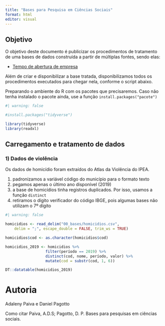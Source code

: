 ```yaml
---
title: "Bases para Pesquisa em Ciências Sociais"
format: html
editor: visual
---
```


## Objetivo

O objetivo deste documento é publicizar os procedimentos de tratamento de uma bases de dados construída a partir de múltiplas fontes, sendo elas:

-   [Tempo de abertura de empresa](https://www.receita.fazenda.df.gov.br/)

Além de criar e disponibilizar a base tratada, disponibilizamos todos os procedimentos executados para chegar nela, conforme o script abaixo. 

Preparando o ambiente do R com os pacotes que precisaremos. Caso não tenha instalado o pacote ainda, use a função `install.packages("pacote")` 

```r
#| warning: false

#install.packages("tidyverse")

library(tidyverse)
library(readxl)

```

## Carregamento e tratamento de dados

### 1) Dados de violência

Os dados de homicídio foram extraídos do Atlas da Violência do IPEA.

1)  padronizamos a variável código do município para o formato texto
2)  pegamos apenas o último ano disponível (2019)
3)  a base de homicídios tinha registros duplicados. Por isso, usamos a função `distinct`
4)  retiramos o dígito verificador do código IBGE, pois algumas bases não utilizam o 7º dígito

```r
#| warning: false

homicidios <- read_delim("00_bases/homicidios.csv", 
    delim = ";", escape_double = FALSE, trim_ws = TRUE)

homicidios$cod <- as.character(homicidios$cod)

homicidios_2019 <- homicidios %>% 
                  filter(período == 2019) %>% 
                  distinct(cod, nome, período, valor) %>% 
                  mutate(cod = substr(cod, 1, 6))

DT::datatable(homicidios_2019)

```



# Autoria

Adaleny Paiva e Daniel Pagotto

Como citar 
Paiva, A.D.S; Pagotto, D. P. Bases para pesquisas em ciências sociais.